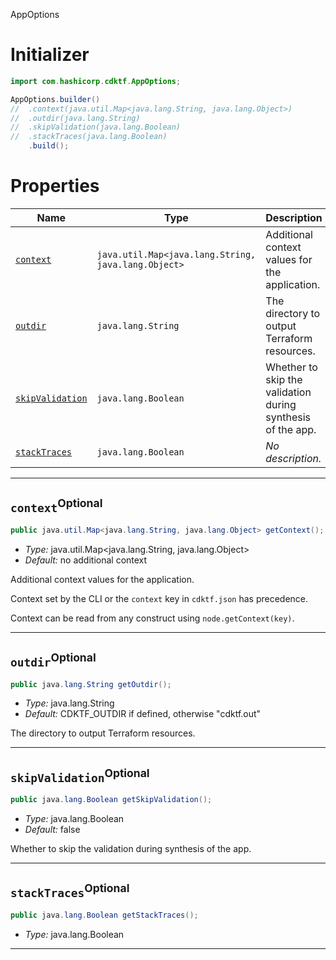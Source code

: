  AppOptions <a name="AppOptions" id="cdktf.AppOptions"></a>

# Initializer <a name="Initializer" id="cdktf.AppOptions.Initializer"></a>

```java
import com.hashicorp.cdktf.AppOptions;

AppOptions.builder()
//  .context(java.util.Map<java.lang.String, java.lang.Object>)
//  .outdir(java.lang.String)
//  .skipValidation(java.lang.Boolean)
//  .stackTraces(java.lang.Boolean)
    .build();
```

# Properties <a name="Properties" id="Properties"></a>

| **Name** | **Type** | **Description** |
| --- | --- | --- |
| <code><a href="#cdktf.AppOptions.property.context">context</a></code> | <code>java.util.Map<java.lang.String, java.lang.Object></code> | Additional context values for the application. |
| <code><a href="#cdktf.AppOptions.property.outdir">outdir</a></code> | <code>java.lang.String</code> | The directory to output Terraform resources. |
| <code><a href="#cdktf.AppOptions.property.skipValidation">skipValidation</a></code> | <code>java.lang.Boolean</code> | Whether to skip the validation during synthesis of the app. |
| <code><a href="#cdktf.AppOptions.property.stackTraces">stackTraces</a></code> | <code>java.lang.Boolean</code> | *No description.* |

---

## `context`<sup>Optional</sup> <a name="context" id="cdktf.AppOptions.property.context"></a>

```java
public java.util.Map<java.lang.String, java.lang.Object> getContext();
```

- *Type:* java.util.Map<java.lang.String, java.lang.Object>
- *Default:* no additional context

Additional context values for the application.

Context set by the CLI or the `context` key in `cdktf.json` has precedence.

Context can be read from any construct using `node.getContext(key)`.

---

## `outdir`<sup>Optional</sup> <a name="outdir" id="cdktf.AppOptions.property.outdir"></a>

```java
public java.lang.String getOutdir();
```

- *Type:* java.lang.String
- *Default:* CDKTF_OUTDIR if defined, otherwise "cdktf.out"

The directory to output Terraform resources.

---

## `skipValidation`<sup>Optional</sup> <a name="skipValidation" id="cdktf.AppOptions.property.skipValidation"></a>

```java
public java.lang.Boolean getSkipValidation();
```

- *Type:* java.lang.Boolean
- *Default:* false

Whether to skip the validation during synthesis of the app.

---

## `stackTraces`<sup>Optional</sup> <a name="stackTraces" id="cdktf.AppOptions.property.stackTraces"></a>

```java
public java.lang.Boolean getStackTraces();
```

- *Type:* java.lang.Boolean

---
